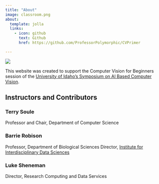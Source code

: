 ```yaml
---
title: "About"
image: classroom.png
about:
  template: jolla
  links:
    - icon: github
      text: Github
      href: https://github.com/ProfessorPolymorphic/CVPrimer

---
```


![](IIDS-Logo-horizontal.png)


This website was created to support the Computer Vision for Beginners session of the [University of Idaho's Symposium on AI Based Computer Vision](https://www.iids.uidaho.edu/registration.php?eid=644afde5a6608).



## Instructors and Contributors

### Terry Soule
Professor and Chair, Department of Computer Science

### Barrie Robison
Professor, Department of Biological Sciences
Director, [Institute for Interdisciplinary Data Sciences](https://www.iids.uidaho.edu/index.php)

### Luke Sheneman
Director, Research Computing and Data Services




